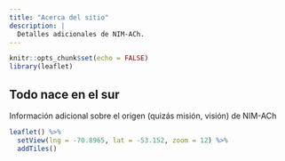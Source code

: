 ```yaml
---
title: "Acerca del sitio"
description: |
  Detalles adicionales de NIM-ACh.
---
```


```r
knitr::opts_chunk$set(echo = FALSE)
library(leaflet)
```

<div class="l-page">
<div class="row">
  <div class="two-column">
  <h2>Todo nace en el sur</h2>
  <p style="text-align: justify;">Información adicional sobre el origen (quizás misión, visión) de NIM-ACh</p>
  </div>
  <div class="two-column">
```r
leaflet() %>% 
  setView(lng = -70.8965, lat = -53.152, zoom = 12) %>% 
  addTiles()
```
  </div>
</div>
</div>

